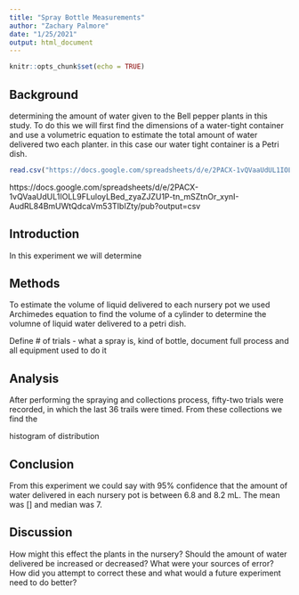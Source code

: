 ```yaml
---
title: "Spray Bottle Measurements"
author: "Zachary Palmore"
date: "1/25/2021"
output: html_document
---
```


```r
knitr::opts_chunk$set(echo = TRUE)
```

## Background

determining the amount of water given to the Bell pepper plants in this study. To do this we will first find the dimensions of a water-tight container and use a volumetric equation to estimate the total amount of water delivered two each planter. in this case our water tight container is a Petri dish. 

```r
read.csv("https://docs.google.com/spreadsheets/d/e/2PACX-1vQVaaUdUL1IOLL9FLuloyLBed_zyaZJZU1P-tn_mSZtnOr_xynI-AudRL84BmUWtQdcaVm53TIbIZty/pub?output=csv")
```

https://docs.google.com/spreadsheets/d/e/2PACX-1vQVaaUdUL1IOLL9FLuloyLBed_zyaZJZU1P-tn_mSZtnOr_xynI-AudRL84BmUWtQdcaVm53TIbIZty/pub?output=csv

## Introduction

In this experiment we will determine 


## Methods

To estimate the volume of liquid delivered to each nursery pot we used Archimedes equation to find the volume of a cylinder to determine the volumne of liquid water delivered to a petri dish. 

Define # of trials - what a spray is, kind of bottle, document full process and all equipment used to do it


## Analysis 

After performing the spraying and collections process, fifty-two trials were recorded, in which the last 36 trails were timed. From these collections we find the

histogram of distribution 

## Conclusion 

From this experiment we could say with 95% confidence that the amount of water delivered in each nursery pot is between 6.8 and 8.2 mL. The mean was []  and median was 7. 

## Discussion

How might this effect the plants in the nursery? Should the amount of water delivered be increased or decreased? What were your sources of error? How did you attempt to correct these and what would a future experiment need to do better? 

